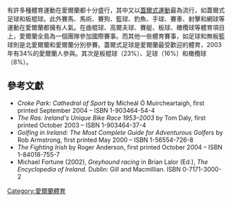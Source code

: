 {{expand|time=2016-03-15T01:20:09+00:00}}
{{no footnotes|time=2016-03-15T01:20:09+00:00}}
有許多種體育運動在愛爾蘭都十分盛行，其中又以[[蓋爾式運動|蓋爾式運動]]最為流行，如蓋爾式足球和板棍球。此外賽馬、馬術、賽狗、籃球、釣魚、手球、賽車、射擊和網球等運動在愛爾蘭都擁有人氣。在曲棍球、高爾夫球、賽艇、板球、橄欖球等體育項目上，愛爾蘭全島為一個團隊參加國際賽事。而其他一些體育賽事，如足球和無板籃球則是北愛爾蘭和愛爾蘭分別參賽。蓋爾式足球是愛爾蘭最受歡迎的體育，2003年有34%的愛爾蘭人參與。其次是板棍球（23%）、足球（16%）和橄欖球（8%）。
==參考文獻==
*''Croke Park: Cathedral of Sport'' by Mícheál Ó Muircheartaigh, first printed September 2004 – ISBN 1-903464-54-4
*''The Ras: Ireland's Unique Bike Race 1953–2003'' by Tom Daly, first printed October 2003 – ISBN 1-903464-37-4
*''Golfing in Ireland: The Most Complete Guide for Adventurous Golfers'' by Rob Armstrong, first printed May 2000 – ISBN 1-56554-726-8
*''The Fighting Irish'' by Roger Anderson, first printed October 2004 – ISBN 1-84018-755-7
*Michael Fortune (2002), ''Greyhound racing'' in Brian Lalor (Ed.), ''The Encyclopedia of Ireland''. Dublin: Gill and Macmillian. ISBN 0-7171-3000-2
{{歐洲題目|體育}}
[[Category:愛爾蘭體育|Category:愛爾蘭體育]]
